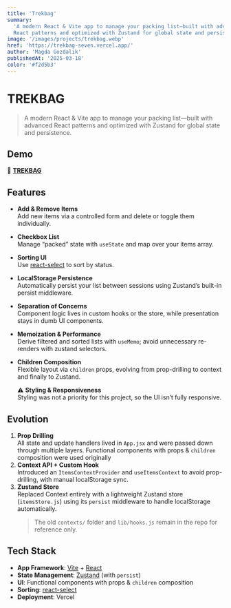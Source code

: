 ```yaml
---
title: 'Trekbag'
summary:
  'A modern React & Vite app to manage your packing list—built with advanced
  React patterns and optimized with Zustand for global state and persistence.'
image: '/images/projects/trekbag.webp'
href: 'https://trekbag-seven.vercel.app/'
author: 'Magda Gozdalik'
publishedAt: '2025-03-18'
color: '#f2d5b3'
---
```


# TREKBAG

> A modern React & Vite app to manage your packing list—built with advanced
> React patterns and optimized with Zustand for global state and persistence.

## Demo

🔗 **<a href="https://trekbag-seven.vercel.app" target="_blank">TREKBAG</a>**

## Features

- **Add & Remove Items**  
  Add new items via a controlled form and delete or toggle them individually.
- **Checkbox List**  
  Manage “packed” state with `useState` and map over your items array.
- **Sorting UI**  
  Use [react-select](https://react-select.com) to sort by status.
- **LocalStorage Persistence**  
  Automatically persist your list between sessions using Zustand’s built-in
  persist middleware.
- **Separation of Concerns**  
  Component logic lives in custom hooks or the store, while presentation stays
  in dumb UI components.
- **Memoization & Performance**  
  Derive filtered and sorted lists with `useMemo`; avoid unnecessary re-renders
  with zustand selectors.
- **Children Composition**  
   Flexible layout via `children` props, evolving from prop-drilling to context
  and finally to Zustand.

  ⚠️ **Styling & Responsiveness**  
  Styling was not a priority for this project, so the UI isn’t fully responsive.

## Evolution

1. **Prop Drilling**  
   All state and update handlers lived in `App.jsx` and were passed down through
   multiple layers. Functional components with props & `children` composition
   were used originally
2. **Context API + Custom Hook**  
   Introduced an `ItemsContextProvider` and `useItemsContext` to avoid
   prop-drilling, with manual localStorage sync.
3. **Zustand Store**  
   Replaced Context entirely with a lightweight Zustand store (`itemsStore.js`)
   using its `persist` middleware to handle localStorage automatically.
   > The old `contexts/` folder and `lib/hooks.js` remain in the repo for
   > reference only.

## Tech Stack

- **App Framework**: [Vite](https://vitejs.dev/) + [React](https://reactjs.org/)
- **State Management**:
  [Zustand](https://zustand.docs.pmnd.rs/getting-started/introduction) (with
  `persist`)
- **UI**: Functional components with props & `children` composition
- **Sorting**: [react-select](https://react-select.com)
- **Deployment**: Vercel
